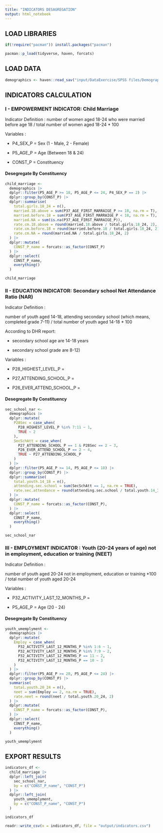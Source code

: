 ```yaml
---
title: "INDICATORS DESAGREGATION"
output: html_notebook
---
```


## LOAD LIBRARIES

```r

if(!require("pacman")) install.packages("pacman")

pacman::p_load(tidyverse, haven, forcats)
```

## LOAD DATA

```r

demographics <- haven::read_sav("input/DataExercise/SPSS files/DemographicsDIST.sav")
```

## INDICATORS CALCULATION

### I - EMPOWERMENT INDICATOR: Child Marriage

Indicator Definition : number of women aged 18-24 who were married before age 18 / total number of women aged 18-24 \* 100

Variables :

-   P4_SEX_P = Sex (1 - Male, 2 - Female)

-   P5_AGE_P = Age (Between 18 & 24)

-   CONST_P = Constituency

#### **Desegregate By Constituency**

```r

child_marriage <- 
  demographics |>
  dplyr::filter(P5_AGE_P >= 18, P5_AGE_P <= 24, P4_SEX_P == 2) |>
  dplyr::group_by(CONST_P) |>
  dplyr::summarise(
    total.girls.18_24 = n(),
    married.18.above = sum(P37_AGE_FIRST_MARRAIGE_P >= 18, na.rm = T),
    married.before.18 = sum(P37_AGE_FIRST_MARRAIGE_P < 18, na.rm = T),
    married.NA = sum(is.na(P37_AGE_FIRST_MARRAIGE_P)),
    rate.cm.18.above = round(married.18.above / total.girls.18_24, 2),
    rate.cm.before.18 = round(married.before.18 / total.girls.18_24, 2),
    rate.cm.NA = round(married.NA / total.girls.18_24, 2)
  ) |>
  dplyr::mutate(
    CONST_P_name = forcats::as_factor(CONST_P)
  ) |>
  dplyr::select(
    CONST_P_name,
    everything()
  )

child_marriage

```

### II - EDUCATION INDICATOR: Secondary school Net Attendance Ratio (NAR)

Indicator Definition :

number of youth aged 14-18, attending secondary school (which means, completed grade 7-11) / total number of youth aged 14-18 \* 100

According to DHR report:

-   secondary school age are 14-18 years

-   secondary school grade are 8-12)

Variables :

-   P28_HIGHEST_LEVEL_P =

-   P27_ATTENDING_SCHOOL_P =

-   P26_EVER_ATTEND_SCHOOL_P =

#### **Desegregate By Constituency**

```r

sec_school_nar <- 
  demographics |>
  dplyr::mutate(
    P28Sec = case_when(
      P28_HIGHEST_LEVEL_P %in% 7:11 ~ 1,
      TRUE ~ 2
    ),
    SecSchAtt = case_when(
      P27_ATTENDING_SCHOOL_P == 1 & P28Sec == 2 ~ 3,
      P26_EVER_ATTEND_SCHOOL_P == 2 ~ 4,
      TRUE ~ P27_ATTENDING_SCHOOL_P
    )
  ) |>
  dplyr::filter(P5_AGE_P >= 14, P5_AGE_P <= 18) |>
  dplyr::group_by(CONST_P) |>
  dplyr::summarise(
    total.youth.14_18 = n(),
    attending.sec.school = sum(SecSchAtt == 1, na.rm = TRUE),
    rate.sec.attendance = round(attending.sec.school / total.youth.14_18, 2)
  ) |>
  dplyr::mutate(
    CONST_P_name = forcats::as_factor(CONST_P),
  ) |>
  dplyr::select(
    CONST_P_name,
    everything()
  )

sec_school_nar

```

### III - EMPLOYMENT INDICATOR : Youth (20-24 years of age) not in employment, education or training (NEET)

Indicator Definition :

number of youth aged 20-24 not in employment, education or training \*100 / total number of youth aged 20-24

Variables :

-   P32_ACTIVITY_LAST_12_MONTHS_P =

-   P5_AGE_P = Age (20 - 24)

#### **Desegregate By Constituency**

```r

youth_umemplyment <- 
  demographics |>
  dplyr::mutate(
    Employ = case_when(
      P32_ACTIVITY_LAST_12_MONTHS_P %in% 1:6 ~ 1,
      P32_ACTIVITY_LAST_12_MONTHS_P %in% 7:9 ~ 2,
      P32_ACTIVITY_LAST_12_MONTHS_P == 11 ~ 2,
      P32_ACTIVITY_LAST_12_MONTHS_P == 10 ~ 3
    )
  ) |>
  dplyr::filter(P5_AGE_P >= 20, P5_AGE_P <= 24) |>
  dplyr::group_by(CONST_P) |>
  summarise(
    total.youth.20_24 = n(),
    neet = sum(Employ == 2, na.rm = TRUE),
    rate.neet = round(neet / total.youth.20_24, 2)
  ) |>
  dplyr::mutate(
    CONST_P_name = forcats::as_factor(CONST_P),
  ) |>
  dplyr::select(
    CONST_P_name,
    everything()
  ) 

youth_umemplyment

```

## EXPORT RESULTS

```r

indicators_df <- 
  child_marriage |>
  dplyr::left_join(
    sec_school_nar,
    by = c("CONST_P_name", "CONST_P")
  ) |>
  dplyr::left_join(
    youth_umemplyment,
    by = c("CONST_P_name", "CONST_P")
  )

indicators_df

```

```r

readr::write_csv(x = indicators_df, file = "output/indicators.csv")
```
